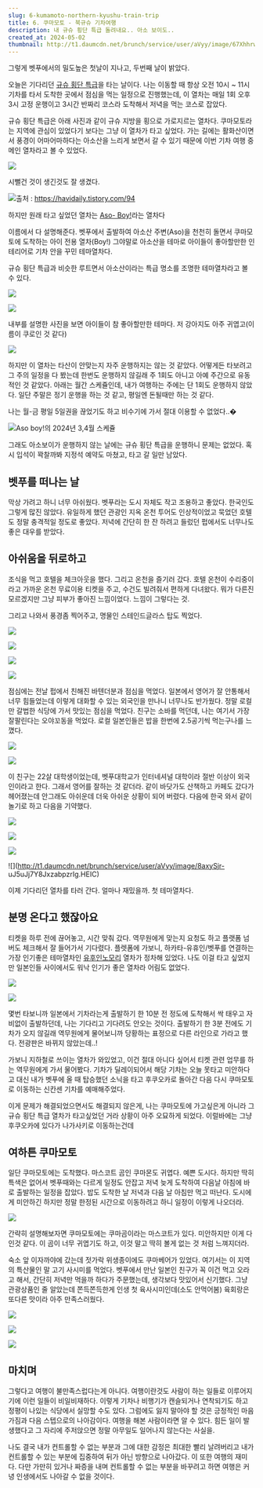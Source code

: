```yaml
---
slug: 6-kumamoto-northern-kyushu-train-trip
title: 6. 쿠마모토 - 북규슈 기차여행
description: 내 규슈 횡단 특급 돌려내요.. 아소 보이도..
created_at: 2024-05-02
thumbnail: http://t1.daumcdn.net/brunch/service/user/aVyy/image/67XhhrwVMQeF1okANGlfhba2BOs.HEIC
---
```


그렇게 벳푸에서의 밀도높은 첫날이 지나고, 두번째 날이 밝았다.

오늘은 기다리던 [규슈 횡단 특급](https://www.jrkyushu.co.jp/korean/train/odan.html)을 타는
날이다. 나는 이동할 때 항상 오전 10시 ~ 11시 기차를 타서 도착한 곳에서 점심을 먹는 일정으로 진행했는데, 이 열차는 매일 1회 오후
3시 고정 운행이고 3시간 반짜리 코스라 도착해서 저녁을 먹는 코스로 잡았다.

규슈 횡단 특급은 아래 사진과 같이 규슈 지방을 횡으로 가로지르는 열차다. 쿠마모토라는 지역에 관심이 있었다기 보다는 그냥 이 열차가 타고
싶었다. 가는 길에는 활화산이면서 풍경이 어마어마하다는 아소산을 느리게 보면서 갈 수 있기 때문에 이번 기차 여행 중 메인 열차라고 볼 수
있었다.

![](http://t1.daumcdn.net/brunch/service/user/aVyy/image/gH00hx73iPvvz0Zz0QfocJ3CrUg.png)

시뻘건 것이 생긴것도 잘 생겼다.

![](http://t1.daumcdn.net/brunch/service/user/aVyy/image/xXHZzhDOe4zqfY8U56lKwcvAWY8.jpeg)출처
: https://havidaily.tistory.com/94

하지만 원래 타고 싶었던 열차는 [Aso-
Boy!](https://www.jrkyushu.co.jp/english/train/asoboy.html)라는 열차다

이름에서 다 설명해준다. 벳푸에서 출발하여 아소산 주변(Aso)을 천천히 돌면서 쿠마모토에 도착하는 아이 전용 열차(Boy!) 그야말로
아소산을 테마로 아이들이 좋아할만한 인테리어로 기차 안을 꾸민 테마열차다.

규슈 횡단 특급과 비슷한 루트면서 아소산이라는 특급 명소를 조명한 테마열차라고 볼 수 있다.

![](http://t1.daumcdn.net/brunch/service/user/aVyy/image/dOeqngN5d3bWN3hmWM4FqM8gyhI.png)

![](http://t1.daumcdn.net/brunch/service/user/aVyy/image/DWg_H2m8SV1QE1F2XeUMiEyy6i0.png)

내부를 설명한 사진을 보면 아이들이 참 좋아할만한 테마다. 저 강아지도 아주 귀엽고(이름이 쿠로인 것 같다)

![](http://t1.daumcdn.net/brunch/service/user/aVyy/image/uF7RPPIs60c8dbZRxyk8xwmRrrg.png)

하지만 이 열차는 타산이 안맞는지 자주 운행하지는 않는 것 같았다. 어떻게든 타보려고 그 주의 일정을 다 봤는데 한번도 운행하지 않길래 주
1회도 아니고 아예 주간으로 유동적인 것 같았다. 아래는 월간 스케쥴인데, 내가 여행하는 주에는 단 1회도 운행하지 않았다. 일단 주말은
정기 운행을 하는 것 같고, 평일엔 돈될때만 하는 것 같다.

나는 월-금 평일 5일권을 끊었기도 하고 비수기에 가서 절대 이용할 수 없었다..�

![](http://t1.daumcdn.net/brunch/service/user/aVyy/image/ykg2AO9YaPdOaxAS52sTEanz4JI.png)Aso
boy!의 2024년 3,4월 스케쥴

그래도 아소보이가 운행하지 않는 날에는 규슈 횡단 특급을 운행하니 문제는 없었다. 혹시 입석이 꽉찰까봐 지정석 예약도 마쳤고, 타고 갈 일만
남았다.

## **벳푸를 떠나는 날**

막상 가려고 하니 너무 아쉬웠다. 벳푸라는 도시 자체도 작고 조용하고 좋았다. 한국인도 그렇게 많진 않았다. 유일하게 했던 관광인 지옥 온천
투어도 인상적이었고 묵었던 호텔도 정말 충격적일 정도로 좋았다. 저녁에 간단히 한 잔 하려고 들렀던 펍에서도 너무나도 좋은 대우를 받았다.

## **아쉬움을 뒤로하고**

조식을 먹고 호텔을 체크아웃을 했다. 그리고 온천을 즐기러 갔다. 호텔 온천이 수리중이라고 가까운 온천 무료이용 티켓을 주고, 수건도
빌려줘서 편하게 다녀왔다. 뭐가 다른진 모르겠지만 그냥 피부가 좋아진 느낌이었다. 느낌이 그렇다는 것.

그리고 나와서 풍경좀 찍어주고, 명물인 스테인드글라스 탑도 찍었다.

![](http://t1.daumcdn.net/brunch/service/user/aVyy/image/ZNWabwuDWkE_mr3G9J1AQrOx_LA.HEIC)

![](http://t1.daumcdn.net/brunch/service/user/aVyy/image/qqVilqbE32wuQ4KUXVyXzaMC6Z8.heic)

![](http://t1.daumcdn.net/brunch/service/user/aVyy/image/4-nrga4TSv67lHlmxTX6b88ietA.HEIC)

![](http://t1.daumcdn.net/brunch/service/user/aVyy/image/d0muTsxrHj8ZOBDU4vPVrpxVXDA.HEIC)

점심에는 전날 펍에서 친해진 바텐더분과 점심을 먹었다. 일본에서 영어가 잘 안통해서 너무 힘들었는데 이렇게 대화할 수 있는 외국인을 만나니
너무나도 반가웠다. 정말 로컬만 갈법한 식당에 가서 맛있는 점심을 먹었다. 친구는 소바를 먹던데, 나는 여기서 가장 잘팔린다는 오야꼬동을
먹었다. 로컬 일본인들은 밥을 한번에 2.5공기씩 먹는구나를 느꼈다.

![](http://t1.daumcdn.net/brunch/service/user/aVyy/image/l0bRNzSdL5QSy9SDXlUXF0-yQZQ.HEIC)

![](http://t1.daumcdn.net/brunch/service/user/aVyy/image/raBi0NEsaiOiTJHxvE97t3IJcvY.HEIC)

이 친구는 22살 대학생이었는데, 벳푸대학교가 인터네셔널 대학이라 절반 이상이 외국인이라고 한다. 그래서 영어를 잘하는 것 같더라. 같이
바닷가도 산책하고 카페도 갔다가 헤어졌는데 안그래도 아쉬운데 더욱 아쉬운 상황이 되어 버렸다. 다음에 한국 와서 같이 놀기로 하고 다음을
기약했다.

![](http://t1.daumcdn.net/brunch/service/user/aVyy/image/5hlFPZYbBB0zZaoQgC4YjcF7eag.HEIC)

![](http://t1.daumcdn.net/brunch/service/user/aVyy/image/7c9lPS5eoT7OHTprYpjxpWSYoT8.HEIC)

![](http://t1.daumcdn.net/brunch/service/user/aVyy/image/OL8M9a9eatX1NMDTloH4MozPY3s.HEIC)

![](http://t1.daumcdn.net/brunch/service/user/aVyy/image/8axySjr-
uJ5uJj7Y8JxzabpzrIg.HEIC)

이제 기다리던 열차를 타러 간다. 얼마나 재밌을까. 첫 테마열차다.

## **분명 온다고 했잖아요**

티켓을 하루 전에 끊어놓고, 시간 맞춰 갔다. 역무원에게 맞는지 요청도 하고 플랫폼 넘버도 체크해서 잘 들어가서 기다렸다. 플렛폼에 가보니,
하카타-유휴인/벳푸를 연결하는 가장 인기좋은 테마열차인
[유후인노모리](https://www.jrkyushu.co.jp/english/train/yufuin_no_mori.html) 열차가 정차해
있었다. 나도 이걸 타고 싶었지만 일본인들 사이에서도 워낙 인기가 좋은 열차라 어림도 없었다.

![](http://t1.daumcdn.net/brunch/service/user/aVyy/image/a-7NQqjlVCAEiDvoJ9jz0V9L_14.HEIC)

![](http://t1.daumcdn.net/brunch/service/user/aVyy/image/Mhty0pbNU3HbunjcAKdUowsa6U0.HEIC)

몇번 타보니까 일본에서 기차라는게 출발하기 한 10분 전 정도에 도착해서 싹 태우고 자비없이 출발하던데, 나는 기다리고 기다려도 안오는
것이다. 출발하기 한 3분 전에도 기차가 오지 않길래 역무원에게 물어보니까 당황하는 표정으로 다른 라인으로 가라고 했다. 전광판은 바뀌지
않았는데..!

가보니 지하철로 쓰이는 열차가 와있었고, 이건 절대 아니다 싶어서 티켓 관련 업무를 하는 역무원에게 가서 물어봤다. 기차가 딜레이되어서 해당
기차는 오늘 못타고 미안하다고 대신 내가 벳푸에 올 때 탑승했던 소닉을 타고 후쿠오카로 돌아간 다음 다시 쿠마모토로 이동하는 신칸센 기차를
예매해주었다.

이게 문제가 해결되었으면서도 해결되지 않은게, 나는 쿠마모토에 가고싶은게 아니라 그 규슈 횡단 특급 열차가 타고싶었던 거라 상황이 아주
오묘하게 되었다. 이럴바에는 그냥 후쿠오카에 있다가 나가사키로 이동하는건데

## **여하튼 쿠마모토**

일단 쿠마모토에는 도착했다. 마스코트 곰인 쿠마몬도 귀엽다. 예쁜 도시다. 하지만 딱히 특색은 없어서 벳푸때와는 다르게 일정도 안잡고 저녁
늦게 도착하여 다음날 아침에 바로 출발하는 일정을 잡았다. 밥도 도착한 날 저녁과 다음 날 아침만 먹고 떠난다. 도시에게 미안하긴 하지만
정말 한정된 시간으로 이동하려고 하니 일정이 이렇게 나오더라.

![](http://t1.daumcdn.net/brunch/service/user/aVyy/image/UWvlLHPYSpB3K4SCh04dpDaOHgY.HEIC)

간략히 설명해보자면 쿠마모토에는 쿠마곰이라는 마스코트가 있다. 미안하지만 이게 다인것 같다. 이 곰이 너무 귀엽기도 하고, 이것 말고 딱히
볼게 없는 것 처럼 느껴지더라.

숙소 앞 이자까야에 갔는데 젓가락 위생종이에도 쿠마베어가 있었다. 여기서는 이 지역의 특산물인 말 고기 사시미를 먹었다. 벳푸에서 만난
일본인 친구가 꼭 이건 먹고 오라고 해서, 간단히 저녁만 먹을까 하다가 주문했는데, 생각보다 맛있어서 신기했다. 그냥 관광상품인 줄 알았는데
쫀득쫀득한게 인생 첫 육사시미인데(소도 안먹어봄) 육회랑은 또다른 맛이라 아주 만족스러웠다.

![](http://t1.daumcdn.net/brunch/service/user/aVyy/image/SIjZeQNjpG8101vLwPhlMUhashE.HEIC)

![](http://t1.daumcdn.net/brunch/service/user/aVyy/image/KbDgdr5cguUQmzLFPW0G-FATR88.HEIC)

![](http://t1.daumcdn.net/brunch/service/user/aVyy/image/lL1jonKC0TtJePOEbs9Zi6n4jZY.HEIC)

## **마치며**

그렇다고 여행이 불만족스럽다는게 아니다. 여행이란것도 사람이 하는 일들로 이루어지기에 이런 일들이 비일비재하다. 이렇게 기차나 비행기가
캔슬되거나 연착되기도 하고 정평이 나있는 식당에서 실망할 수도 있다. 그럼에도 잃지 말아야 할 것은 긍정적인 마음가짐과 다음 스텝으로의
나아감이다. 여행을 해본 사람이라면 알 수 있다. 힘든 일이 발생했다고 그 자리에 주저앉으면 정말 아무일도 일어나지 않는다는 사실을.

나도 결국 내가 컨트롤할 수 없는 부분과 그에 대한 감정은 최대한 빨리 날려버리고 내가 컨트롤할 수 있는 부분에 집중하여 뒤가 아닌 방향으로
나아갔다. 이 또한 여행의 재미다. 다만 가만히 있거나 짜증을 내며 컨트롤할 수 없는 부분을 바꾸려고 하면 여행은 커녕 인생에서도 나아갈 수
없을 것이다.
